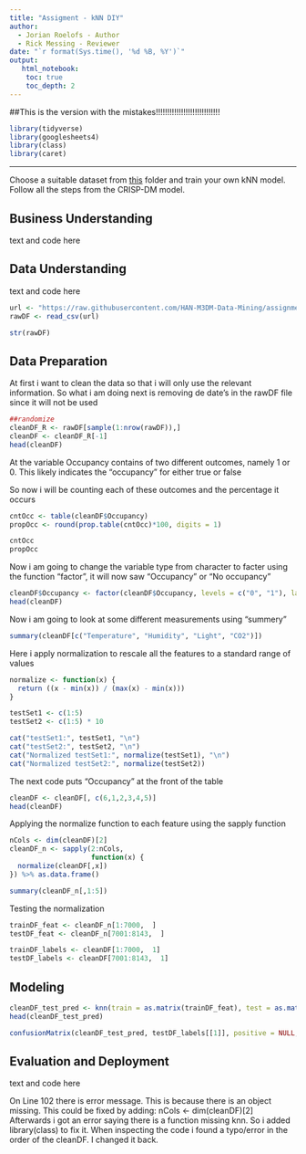 ```yaml
---
title: "Assigment - kNN DIY"
author:
  - Jorian Roelofs - Author
  - Rick Messing - Reviewer
date: "`r format(Sys.time(), '%d %B, %Y')`"
output:
   html_notebook:
    toc: true
    toc_depth: 2
---
```

##This is the version with the mistakes!!!!!!!!!!!!!!!!!!!!!!!!!!!!

```r
library(tidyverse)
library(googlesheets4)
library(class)
library(caret)
```

---

Choose a suitable dataset from [this](https://github.com/HAN-M3DM-Data-Mining/assignments/tree/master/datasets) folder and train  your own kNN model. Follow all the steps from the CRISP-DM model.




## Business Understanding
text and code here

## Data Understanding
text and code here

```r
url <- "https://raw.githubusercontent.com/HAN-M3DM-Data-Mining/assignments/master/datasets/KNN-occupancy.csv"
rawDF <- read_csv(url)
```
```r
str(rawDF)
```


## Data Preparation
At first i want to clean the data so that i will only use the relevant information. 
So what i am doing next is removing de date's in the rawDF file since it will not be used

```r
##randomize
cleanDF_R <- rawDF[sample(1:nrow(rawDF)),]
cleanDF <- cleanDF_R[-1]
head(cleanDF)
```
At the variable Occupancy contains of two different outcomes, namely 1 or 0. This likely indicates
the "occupancy" for either true or false

So now i will be counting each of these outcomes and the percentage it occurs

```r
cntOcc <- table(cleanDF$Occupancy)
propOcc <- round(prop.table(cntOcc)*100, digits = 1)

cntOcc
propOcc
```

Now i am going to change the variable type from character to facter using the function "factor",
it will now saw "Occupancy" or "No occupancy"

```r
cleanDF$Occupancy <- factor(cleanDF$Occupancy, levels = c("0", "1"), labels = c("No occupancy", "Occupancy")) %>% relevel("Occupancy")
head(cleanDF)
```
Now i am going to look at some different measurements using "summery"

```r
summary(cleanDF[c("Temperature", "Humidity", "Light", "CO2")])
```

Here i apply normalization to rescale all the features to a standard range of values

```r
normalize <- function(x) { 
  return ((x - min(x)) / (max(x) - min(x))) 
}

testSet1 <- c(1:5)
testSet2 <- c(1:5) * 10

cat("testSet1:", testSet1, "\n")
cat("testSet2:", testSet2, "\n")
cat("Normalized testSet1:", normalize(testSet1), "\n")
cat("Normalized testSet2:", normalize(testSet2))

```

The next code puts "Occupancy" at the front of the table
```r
cleanDF <- cleanDF[, c(6,1,2,3,4,5)]
head(cleanDF)
```
Applying the normalize function to each feature using the sapply function
```r
nCols <- dim(cleanDF)[2]
cleanDF_n <- sapply(2:nCols,
                    function(x) {
  normalize(cleanDF[,x])
}) %>% as.data.frame()

summary(cleanDF_n[,1:5])
```

Testing the normalization

```r
trainDF_feat <- cleanDF_n[1:7000,  ]
testDF_feat <- cleanDF_n[7001:8143,  ]

trainDF_labels <- cleanDF[1:7000,  1]
testDF_labels <- cleanDF[7001:8143,  1]
```

## Modeling

```r
cleanDF_test_pred <- knn(train = as.matrix(trainDF_feat), test = as.matrix(testDF_feat), cl = as.matrix(trainDF_labels), k = 21)
head(cleanDF_test_pred)
```

```r
confusionMatrix(cleanDF_test_pred, testDF_labels[[1]], positive = NULL, dnn = c("Prediction", "True"))
```

## Evaluation and Deployment
text and code here

On Line 102 there is error message. This is because there is an object missing. This could be fixed by adding: nCols <- dim(cleanDF)[2]
Afterwards i got an error saying there is a function missing knn. So i added library(class) to fix it. 
When inspecting the code i found a typo/error in the order of the cleanDF. I changed it back. 